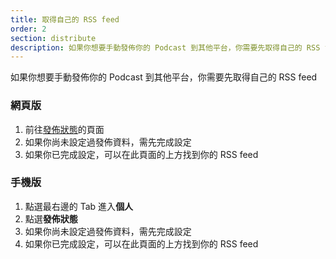 ```yaml
---
title: 取得自己的 RSS feed
order: 2
section: distribute
description: 如果你想要手動發佈你的 Podcast 到其他平台，你需要先取得自己的 RSS feed
---
```


如果你想要手動發佈你的 Podcast 到其他平台，你需要先取得自己的 RSS feed

### 網頁版

1. 前往[發佈狀態](https://studio.firstory.me/distribution)的頁面
2. 如果你尚未設定過發佈資料，需先完成設定
3. 如果你已完成設定，可以在此頁面的上方找到你的 RSS feed

### 手機版

1. 點選最右邊的 Tab 進入**個人**
2. 點選**發佈狀態**
3. 如果你尚未設定過發佈資料，需先完成設定
4. 如果你已完成設定，可以在此頁面的上方找到你的 RSS feed
